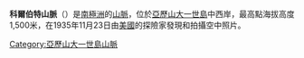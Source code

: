 {{Coord|70|35|S|70|35|W|source:GNIS|display=title}}

'''科爾伯特山脈'''（{{lang-en|Colbert Mountains}}）是[[南極洲|南極洲]]的[[山脈|山脈]]，位於[[亞歷山大一世島|亞歷山大一世島]]中西岸，最高點海拔高度1,500米，在1935年11月23日由[[美國|美國]]的探險家發現和拍攝空中照片。

{{DEFAULTSORT:Colbert Mountains}}
[[Category:亞歷山大一世島山脈|Category:亞歷山大一世島山脈]]


{{AlexanderIsland-geo-stub}}